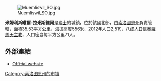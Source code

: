 [[Image:Muemliswil_SO.jpg|right]]

'''米姆利斯維爾-拉米斯維爾'''是[[瑞士|瑞士]]的城鎮，位於該國北部，由[[索洛圖恩州|索洛圖恩州]]負責管轄，面積35.53平方公里，海拔高度556米，2012年人口2,519，八成人口信奉[[羅馬天主教|羅馬天主教]]，人口密度每平方公里71人。

==外部連結==
* [http://www.muemliswil-ramiswil.ch Official website] {{Wayback|url=http://www.muemliswil-ramiswil.ch/ |date=19980521162224 }} {{de icon}}

{{Switzerland-geo-stub}}
[[Category:索洛图恩州的市镇|Category:索洛图恩州的市镇]]